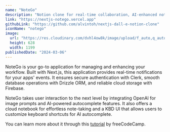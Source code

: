 ```yaml
---
name: "NoteGo"
description: "Notion clone for real-time collaboration, AI-enhanced notes, and creativity"
link: "https://nextjs-notego.vercel.app"
githubLink: "https://github.com/alvintoh/nextjs-dall-e-notion-clone"
iconName: "notego"
image:
  url: "https://res.cloudinary.com/dvhl4ow8k/image/upload/f_auto,q_auto/v1/nextjs-portfolio/projects/ka1lkedzsdtbqtzrjmll"
  height: 628
  width: 1199
publishedDate: "2024-03-06"
---
```


NoteGo is your go-to application for managing and enhancing your workflow. Built with Next.js, this application provides real-time notifications for your apps' events. It ensures secure authentication with Clerk, smooth database operations with Drizzle ORM, and reliable cloud storage with Firebase.

NoteGo takes user interaction to the next level by integrating OpenAI for image prompts and AI-powered autocomplete features. It also offers a cloud notebook for effortless note-taking and a KBD UI that allows users to customize keyboard shortcuts for AI autocomplete.

You can learn more about it through this [tutorial](https://youtu.be/qDunJ0wVIec?si=QKzRPgJTGufC5hdi) by freeCodeCamp.
